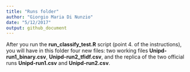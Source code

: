 ```yaml
---
title: "Runs folder"
author: "Giorgio Maria Di Nunzio"
date: "5/12/2017"
output: github_document
---
```


After you run the **run_classify_test.R** script (point 4. of the instructions), you will have in this folder four new files: two working files **Unipd-run1_binary.csv**, **Unipd-run2_tfidf.csv**, and the replica of the two official runs **Unipd-run1.csv** and **Unipd-run2.csv**.
